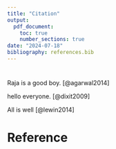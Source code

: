 ```yaml
---
title: "Citation"
output: 
  pdf_document: 
    toc: true
    number_sections: true
date: "2024-07-18"
bibliography: references.bib
---
```


# 

Raja is a good boy. [@agarwal2014]

hello everyone. [@dixit2009]

All is well [@lewin2014]

# Reference

